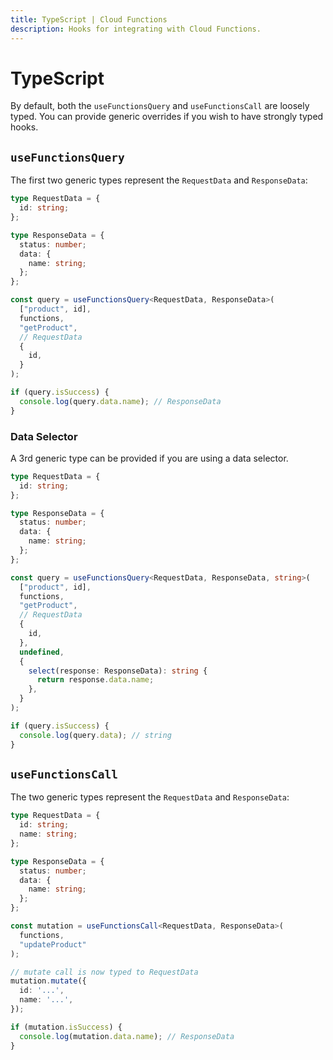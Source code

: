 ```yaml
---
title: TypeScript | Cloud Functions
description: Hooks for integrating with Cloud Functions.
---
```


# TypeScript

By default, both the `useFunctionsQuery` and `useFunctionsCall` are loosely typed. You can provide
generic overrides if you wish to have strongly typed hooks.

## `useFunctionsQuery`

The first two generic types represent the `RequestData` and `ResponseData`:

```ts
type RequestData = {
  id: string;
};

type ResponseData = {
  status: number;
  data: {
    name: string;
  };
};

const query = useFunctionsQuery<RequestData, ResponseData>(
  ["product", id],
  functions,
  "getProduct",
  // RequestData
  {
    id,
  }
);

if (query.isSuccess) {
  console.log(query.data.name); // ResponseData
}
```

### Data Selector

A 3rd generic type can be provided if you are using a data selector.

```ts
type RequestData = {
  id: string;
};

type ResponseData = {
  status: number;
  data: {
    name: string;
  };
};

const query = useFunctionsQuery<RequestData, ResponseData, string>(
  ["product", id],
  functions,
  "getProduct",
  // RequestData
  {
    id,
  },
  undefined,
  {
    select(response: ResponseData): string {
      return response.data.name;
    },
  }
);

if (query.isSuccess) {
  console.log(query.data); // string
}
```

## `useFunctionsCall`

The two generic types represent the `RequestData` and `ResponseData`:

```ts
type RequestData = {
  id: string;
  name: string;
};

type ResponseData = {
  status: number;
  data: {
    name: string;
  };
};

const mutation = useFunctionsCall<RequestData, ResponseData>(
  functions,
  "updateProduct"
);

// mutate call is now typed to RequestData
mutation.mutate({
  id: '...',
  name: '...',
});

if (mutation.isSuccess) {
  console.log(mutation.data.name); // ResponseData
}
```

